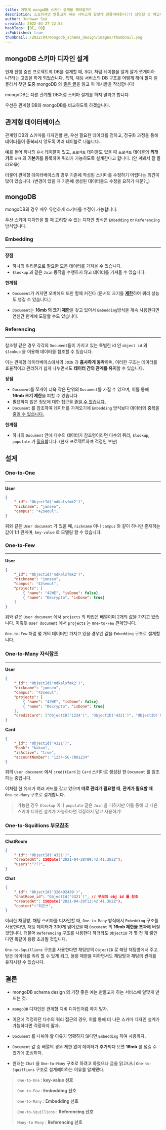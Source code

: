 ```yaml
---
title: 어떻게 mongoDB 스키마 설계를 해야할까?
description: 스포하자면 만들고자 하는 서비스에 알맞게 만들어야한다(?) 당연한 것 아닙니까?,,
author: Junhwan Seo
createAt: 2022-04-27 22:53
hashTags: [BE, DB]
isPublished: true
thumbnail: /2022/04/mongodb_schema_design/images/thumbnail.png
---
```


## mongoDB 스키마 디자인 설계

현재 진행 중인 프로젝트의 DB를 설계할 때, SQL 처럼 테이블을 잘게 잘게 쪼개야하나?라는 고민을 하게 되었습니다. 특히, 채팅 서비스의 DB 구조를 어떻게 해야 할지 잘 몰라서 찾던 도중 mongoDB 의 [좋은 글](https://www.mongodb.com/developer/article/mongodb-schema-design-best-practices/)을 읽고 이 게시글을 작성합니다!

mongoDB는 다른 관계형 DB처럼 스키마 설계를 하지 말라고 합니다.

우선은 관계형 DB와 mongoDB를 비교하도록 하겠습니다.

## 관계형 데이터베이스

관계형 DB의 스키마를 디자인할 땐, 우선 필요한 데이터를 정하고, 정규화 과정을 통해 데이터들이 중복되지 않도록 여러 테이블로 나눕니다.

예를 들어 하나의 `유저` 테이블이 있고, `프로젝트` 테이블도 있을 때 `프로젝트` 테이블의 **외래키**로 `유저` 의 **기본키**를 등록하여 쿼리가 가능하도록 설계한다고 합니다. (안 써봐서 잘 몰라요😂)

더불어 관계형 데이터베이스의 경우 기존에 작성된 스키마를 수정하기 어렵다는 의견이 많이 있습니다. (변경이 있을 때 기존에 생성된 데이터들도 수정을 요하기 때문?,,)

## mongoDB

mongoDB의 경우 매우 유연하게 스키마를 수정이 가능합니다.

우선 스키마 디자인을 할 때 고려할 수 있는 디자인 방식은 `Embedding` or `Referencing` 방식입니다.

### Embedding

---
**장점**

- 하나의 쿼리문으로 필요한 모든 데이터를 가져올 수 있습니다.
- `$lookup` 과 같은 `Join` 동작을 수행하지 않고 데이터를 가져올 수 있습니다.

**한계점**

- `Document`가 커지면 오버헤드 또한 함께 커진다 (문서의 크기를 <u>**제한**</u>하여 쿼리 성능도 챙길 수 있습니다.)

- `Document`는 **16mb 의 크기 제한**을 갖고 있어서 `Embedding`방식을 계속 사용한다면 언젠간 한계에 도달할 수도 있습니다.

### Referencing

---

참조형 같은 경우 각각의 `Document`들이 가지고 있는 특별한 id 인 `object id` 와 `$lookup` 을 이용해 데이터를 참조할 수 있습니다.  

이는 관계형 데이터베이스에서의 `JOIN` 과 **흡사하게 동작**하며, 이러한 구조는 데이터를 효율적이고 관리하기 쉽게 나누면서도 **데이터 간의 관계를 유지**할 수 있습니다.

**장점**

- `Document`를 쪼개어 더욱 작은 단위의 `Document`를 가질 수 있으며, 이를 통해 **16mb 크기 제한**을 피할 수 있습니다.
- 필요하지 않은 정보에 대한 접근을 <u>줄일 수 있습니다.</u>
- `Document` 를 참조하여 데이터를 가져오기에 `Embedding` 방식보다 데이터의 중복을 <u>줄일 수 있습니다.</u>

**한계점**

- 하나의 `Document` 안에 다수의 데이터가 참조형이라면 다수의 쿼리, `$lookup`, `populate` 가 <u>필요</u>합니다. (현재 프로젝트하며 걱정인 부분)

## 설계

### One-to-One

---

**User**

```json
{
    "_id": "ObjectId('mdkalsfmk2')",
    "nickname": "junseo",
    "campus": "42seoul",
}
```

위와 같은 `User document` 가 있을 때, `nickname` 이나 `campus` 와 같이 하나만 존재하는 값이 1:1 관계며, `key-value` 로 모델링 할 수 있습니다.

### One-to-Few

---

**User**

```json
{
    "_id": "ObjectId('mdkalsfmk2')",
    "nickname": "junseo",
    "campus": "42seoul",
    "projects": [
        { "name": "42WE", "isDone": false},
        { "name": "Decrypto", "isDone": true}
    ]
}
```

위와 같은 `User document` 에서 `projects` 의 타입은 배열이며 2개의 값을 가지고 있습니다. 이렇듯 `User document` 에서 `projects` 는 `One-to-Few` 관계입니다.

`One-to-Few` 처럼 몇 개의 데이터만 가지고 있을 경우엔 값을 `Embedding` 구조로 설계합니다.

### One-to-Many 자식참조

---
**User**

```json
{
    "_id": "ObjectId('mdkalsfmk2')",
    "nickname": "junseo",
    "campus": "42seoul",
    "projects": [
        { "name": "42WE", "isDone": false},
        { "name": "Decrypto", "isDone": true}
    ],
    "creditCard": ["ObjectID('1234')", "ObjectID('4321')", "ObjectID('9399')"]
}
```

**Card**

```json
{
    "_id": "ObjectId('4321')",
    "bank": "kakao",
    "isActive": "true",
    "accountNumber": "1234-56-7891234"
}
```

위의 `User document` 에서 `creditCard` 는 `Card` 스키마로 생성된 한 `Document` 를 참조하는 중입니다.  

이처럼 한 유저가 여러 카드를 갖고 있으며 **따로 관리가 필요할 때**, **관계가 필요할 때** `One-to-Many` 구조로 설계합니다.

> 가능한 경우 `$lookup` 이나 `populate` 같은 `Join` 을 피하지만 이를 통해 더 나은 스키마 디자인 설계가 가능하다면 걱정하지 말고 사용하기!

### One-to-Squillions 부모참조

---

**ChatRoom**

```json
{
    "_id": "ObjectId('4321')",
    "createdAt": ISODate("2021-04-28T09:42:41.382Z"),
    "users":"???",
}
```

**Chat**

```json
{
    "_id": "ObjectId('328492489')",
    "chatRoom_id": "ObjectId('4321')", // 부모의 obj id 를 참조
    "createdAt": ISODate("2021-04-29T12:42:41.382Z"),
    "content":"피곤쓰",
}
```

이러한 채팅방, 채팅 스키마를 디자인할 때, `One-to-Many` 방식에서 `Embedding` 구조를 사용한다면, 채팅 데이터가 300개 넘어갔을 때 `Document` 의 **16mb 제한을 초과**해 버릴 것입니다. 더불어 `Referencing` 구조를 사용한다 하더라도 `ObjectID` 가 몇 천 개 쌓인다면 똑같이 용량 초과될 것입니다.

`One-to-Squillions` 구조를 사용한다면 채팅방의 `ObjectID` 로 해당 채팅방에서 주고받은 데이터를 쿼리 할 수 있게 되고, 용량 제한을 피하면서도 채팅방과 채팅의 관계를 유지시킬 수 있습니다.

## 결론

- mongoDB schema design 의 가장 좋은 예는 만들고자 하는 서비스에 알맞게 만드는 것.

- `mongoDB` 디자인은 관계형 디비 디자인처럼 하지 말자.

- 이전에 걱정하던 다수의 쿼리 접근의 경우, 이를 통해 더 나은 스키마 디자인 설계가 가능하다면 걱정하지 말자.

- `Document` 를 나눠야 할 이유가 명확하지 않다면 `Embedding` 하여 사용하자.

- `Document` 값 중 배열의 경우 제한 없이 데이터가 추가되다 보면 **16mb** 를 넘길 수 있기에 조심하자.

- 원래는 `Chat` 을 `One-to-Many` 구조로 하려고 하였으나 글을 읽고나니 `One-to-Squillions` 구조로 설계해야하는 이유를 알게됐다.

> `One-to-One` : **key-value 선호**
>
> `One-to-Few` : **Embedding 선호**
>
> `One-to-Many` : **Embedding 선호**
>
> `One-to-Squillions` : **Referencing 선호**
>
> `Many-to-Many` : **Referencing 선호**
